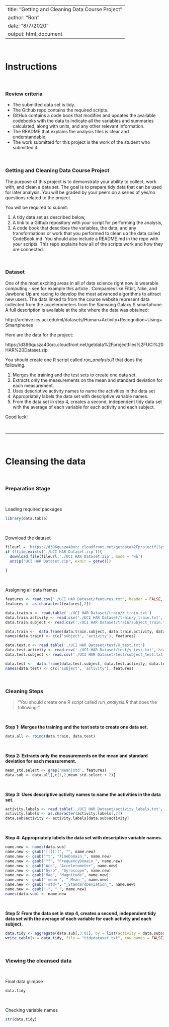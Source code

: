 
---
title: "Getting and Cleaning Data Course Project"
author: "Ron"
date: "8/7/2020"
output: html_document
---

<br/>

# Instructions

<br/>

### Review criteria

* The submitted data set is tidy.
* The Github repo contains the required scripts.
* GitHub contains a code book that modifies and updates the available codebooks with the data to indicate all the variables and summaries calculated, along with units, and any other relevant information.
* The README that explains the analysis files is clear and understandable.
* The work submitted for this project is the work of the student who submitted it.

<br/>

### Getting and Cleaning Data Course Project

The purpose of this project is to demonstrate your ability to collect, work with, and clean a data set. The goal is to prepare tidy data that can be used for later analysis. You will be graded by your peers on a series of yes/no questions related to the project.

You will be required to submit:

1. A tidy data set as described below,
2. A link to a Github repository with your script for performing the analysis,
3. A code book that describes the variables, the data, and any transformations or work that you performed to clean up the data called CodeBook.md. You should also include a README.md in the repo with your scripts. This repo explains how all of the scripts work and how they are connected.

<br/>

### Dataset
One of the most exciting areas in all of data science right now is wearable computing - see for example this article . Companies like Fitbit, Nike, and Jawbone Up are racing to develop the most advanced algorithms to attract new users. The data linked to from the course website represent data collected from the accelerometers from the Samsung Galaxy S smartphone. A full description is available at the site where the data was obtained:

http://archive.ics.uci.edu/ml/datasets/Human+Activity+Recognition+Using+Smartphones

Here are the data for the project:

https://d396qusza40orc.cloudfront.net/getdata%2Fprojectfiles%2FUCI%20HAR%20Dataset.zip

You should create one R script called *run_analysis.R* that does the following.

1. Merges the training and the test sets to create one data set.
2. Extracts only the measurements on the mean and standard deviation for each measurement.
3. Uses descriptive activity names to name the activities in the data set
4. Appropriately labels the data set with descriptive variable names.
5. From the data set in step 4, creates a second, independent tidy data set with the average of each variable for each activity and each subject.

Good luck!

<br/>

---

<br/>

# Cleansing the data

<br/>

### Preparation Stage

<br/>

Loading required packages

```r

library(data.table)
```

<br/>

Download the dataset
```r

fileurl = 'https://d396qusza40orc.cloudfront.net/getdata%2Fprojectfiles%2FUCI%20HAR%20Dataset.zip'
if (!file.exists('./UCI HAR Dataset.zip')){
  download.file(fileurl,'./UCI HAR Dataset.zip', mode = 'wb')
  unzip("UCI HAR Dataset.zip", exdir = getwd())
  
}
```

<br/>

Assigning all data frames

```r
features <- read.csv('./UCI HAR Dataset/features.txt', header = FALSE, sep = ' ')
features <- as.character(features[,2])

data.train.x <- read.table('./UCI HAR Dataset/train/X_train.txt')
data.train.activity <- read.csv('./UCI HAR Dataset/train/y_train.txt', header = FALSE, sep = ' ')
data.train.subject <- read.csv('./UCI HAR Dataset/train/subject_train.txt',header = FALSE, sep = ' ')

data.train <-  data.frame(data.train.subject, data.train.activity, data.train.x)
names(data.train) <- c(c('subject', 'activity'), features)

data.test.x <- read.table('./UCI HAR Dataset/test/X_test.txt')
data.test.activity <- read.csv('./UCI HAR Dataset/test/y_test.txt', header = FALSE, sep = ' ')
data.test.subject <- read.csv('./UCI HAR Dataset/test/subject_test.txt', header = FALSE, sep = ' ')

data.test <-  data.frame(data.test.subject, data.test.activity, data.test.x)
names(data.test) <- c(c('subject', 'activity'), features)
```

<br/>

### Cleaning Steps

> "You should create one R script called *run_analysis.R* that does the following:"

<br/>

**Step 1: Merges the training and the test sets to create one data set.**

```r
data.all <- rbind(data.train, data.test)
```

<br/>

**Step 2: Extracts only the measurements on the mean and standard deviation for each measurement.**

```r
mean_std.select <- grep('mean|std', features)
data.sub <- data.all[,c(1,2,mean_std.select + 2)]
```

<br/>

**Step 3: Uses descriptive activity names to name the activities in the data set.**

```r
activity.labels <- read.table('./UCI HAR Dataset/activity_labels.txt', header = FALSE)
activity.labels <- as.character(activity.labels[,2])
data.sub$activity <- activity.labels[data.sub$activity]
```

<br/>

**Step 4: Appropriately labels the data set with descriptive variable names.**

```r
name.new <- names(data.sub)
name.new <- gsub("[(][)]", "", name.new)
name.new <- gsub("^t", "TimeDomain_", name.new)
name.new <- gsub("^f", "FrequencyDomain_", name.new)
name.new <- gsub("Acc", "Accelerometer", name.new)
name.new <- gsub("Gyro", "Gyroscope", name.new)
name.new <- gsub("Mag", "Magnitude", name.new)
name.new <- gsub("-mean-", "_Mean_", name.new)
name.new <- gsub("-std-", "_StandardDeviation_", name.new)
name.new <- gsub("-", "_", name.new)
names(data.sub) <- name.new
```

<br/>

**Step 5: From the data set in step 4, creates a second, independent tidy data set with the average of each variable for each activity and each subject.**

```r
data.tidy <- aggregate(data.sub[,3:81], by = list(activity = data.sub$activity, subject = data.sub$subject),FUN = mean)
write.table(x = data.tidy, file = "tidydataset.txt", row.names = FALSE)
```

<br/>

### Viewing the cleansed data

<br/>

Final data glimpse

```r
data.tidy
```

<br/>

Checking variable names


```r
str(data.tidy)
```




